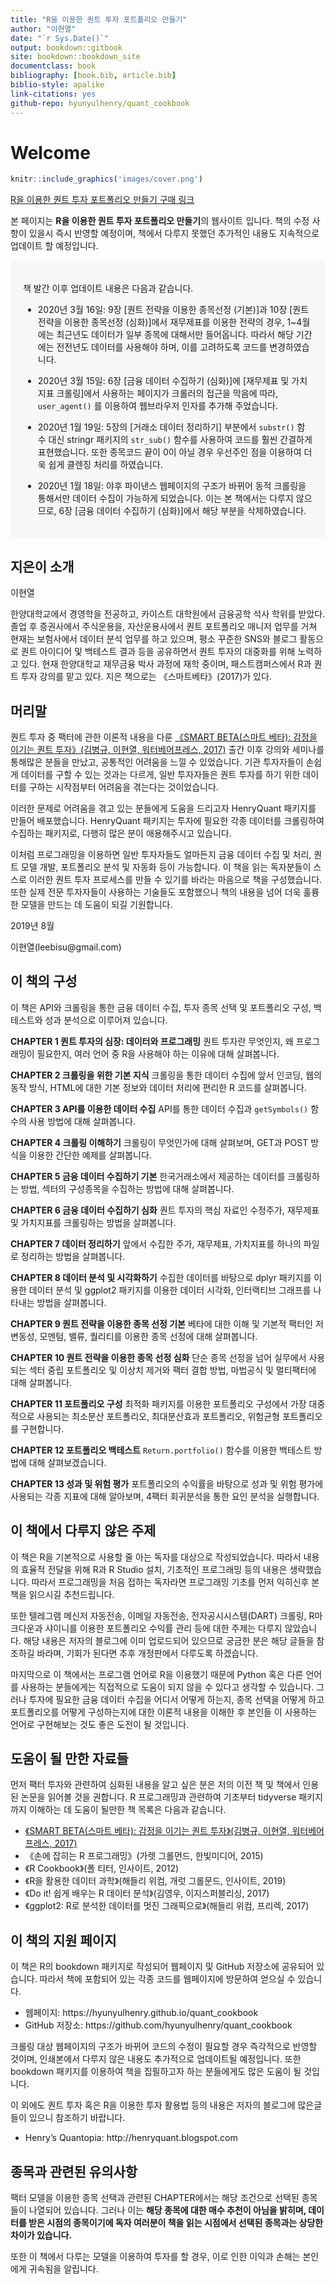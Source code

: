 ```yaml
--- 
title: "R을 이용한 퀀트 투자 포트폴리오 만들기"
author: "이현열"
date: "`r Sys.Date()`"
output: bookdown::gitbook
site: bookdown::bookdown_site
documentclass: book
bibliography: [book.bib, article.bib]
biblio-style: apalike
link-citations: yes
github-repo: hyunyulhenry/quant_cookbook
---
```


# Welcome {-}

```r
knitr::include_graphics('images/cover.png')
```

[R을 이용한 퀀트 투자 포트폴리오 만들기 구매 링크](https://book.naver.com/bookdb/book_detail.nhn?bid=15369836)

본 페이지는 **R을 이용한 퀀트 투자 포트폴리오 만들기**의 웹사이트 입니다. 책의 수정 사항이 있을시 즉시 반영할 예정이며, 책에서 다루지 못했던 추가적인 내용도 지속적으로 업데이트 할 예정입니다.

<div style="background-color:#F7F7F7;padding: 20px 20px 20px 20px">

책 발간 이후 업데이트 내용은 다음과 같습니다.

- 2020년 3월 16일: 9장 [퀀트 전략을 이용한 종목선정 (기본)]과 10장 [퀀트 전략을 이용한 종목선정 (심화)]에서 재무제표를 이용한 전략의 경우, 1~4월에는 최근년도 데이터가 일부 종목에 대해서만 들어옵니다. 따라서 해당 기간에는 전전년도 데이터를 사용해야 하며, 이를 고려하도록 코드를 변경하였습니다.

- 2020년 3월 15일: 6장 [금융 데이터 수집하기 (심화)]에 [재무제표 및 가치지표 크롤링]에서 사용하는 페이지가 크롤러의 접근을 막음에 따라, `user_agent()` 를 이용하여 웹브라우저 인자를 추가해 주었습니다.

- 2020년 1월 19일: 5장의 [거래소 데이터 정리하기] 부분에서 `substr()` 함수 대신 stringr 패키지의 `str_sub()` 함수를 사용하여 코드를 훨씬 간결하게 표현했습니다. 또한 종목코드 끝이 0이 아닐 경우 우선주인 점을 이용하여 더욱 쉽게 클렌징 처리를 하였습니다.

- 2020년 1월 18일: 야후 파이낸스 웹페이지의 구조가 바뀌어 동적 크롤링을 통해서만 데이터 수집이 가능하게 되었습니다. 이는 본 책에서는 다루지 않으므로, 6장 [금융 데이터 수집하기 (심화)]에서 해당 부분을 삭제하였습니다.
</div>

## 지은이 소개 {-}

이현열

한양대학교에서 경영학을 전공하고, 카이스트 대학원에서 금융공학 석사 학위를 받았다. 졸업 후 증권사에서 주식운용을, 자산운용사에서 퀀트 포트폴리오 매니저 업무를 거쳐 현재는 보험사에서 데이터 분석 업무를 하고 있으며, 평소 꾸준한 SNS와 블로그 활동으로 퀀트 아이디어 및 백테스트 결과 등을 공유하면서 퀀트 투자의 대중화를 위해 노력하고 있다. 현재 한양대학교 재무금융 박사 과정에 재학 중이며, 패스트캠퍼스에서 R과 퀀트 투자 강의를 맡고 있다. 지은 책으로는 《스마트베타》(2017)가 있다.

## 머리말 {-}

퀀트 투자 중 팩터에 관한 이론적 내용을 다룬 [《SMART BETA(스마트 베타): 감정을 이기는 퀀트 투자》(김병규, 이현열, 워터베어프레스, 2017)](http://www.yes24.com/Product/Goods/56018775?Acode=101) 출간 이후 강의와 세미나를 통해많은 분들을 만났고, 공통적인 어려움을 느낄 수 있었습니다. 기관 투자자들이 손쉽게 데이터를 구할 수 있는 것과는 다르게, 일반 투자자들은 퀀트 투자를 하기 위한 데이터를 구하는 시작점부터 어려움을 겪는다는 것이었습니다.

이러한 문제로 어려움을 겪고 있는 분들에게 도움을 드리고자 HenryQuant 패키지를 만들어 배포했습니다. HenryQuant 패키지는 투자에 필요한 각종 데이터를 크롤링하여 수집하는 패키지로, 다행히 많은 분이 애용해주시고 있습니다.

이처럼 프로그래밍을 이용하면 일반 투자자들도 얼마든지 금융 데이터 수집 및 처리, 퀀트 모델 개발, 포트폴리오 분석 및 자동화 등이 가능합니다. 이 책을 읽는 독자분들이 스스로 이러한 퀀트 투자 프로세스를 만들 수 있기를 바라는 마음으로 책을 구성했습니다. 또한 실제 전문 투자자들이 사용하는 기술들도 포함했으니 책의 내용을 넘어 더욱 훌륭한 모델을 만드는 데 도움이 되길 기원합니다.

2019년 8월

이현열(leebisu@gmail.com)

## 이 책의 구성 {-}

이 책은 API와 크롤링을 통한 금융 데이터 수집, 투자 종목 선택 및 포트폴리오 구성, 백테스트와 성과 분석으로 이루어져 있습니다.

**CHAPTER 1 퀀트 투자의 심장: 데이터와 프로그래밍**
퀀트 투자란 무엇인지, 왜 프로그래밍이 필요한지, 여러 언어 중 R을 사용해야 하는 이유에 대해 살펴봅니다.

**CHAPTER 2 크롤링을 위한 기본 지식**
크롤링을 통한 데이터 수집에 앞서 인코딩, 웹의 동작 방식, HTML에 대한 기본 정보와 데이터 처리에 편리한 R 코드를 살펴봅니다.

**CHAPTER 3 API를 이용한 데이터 수집**
API를 통한 데이터 수집과 `getSymbols()` 함수의 사용 방법에 대해 살펴봅니다.

**CHAPTER 4 크롤링 이해하기**
크롤링이 무엇인가에 대해 살펴보며, GET과 POST 방식을 이용한 간단한 예제를 살펴봅니다.

**CHAPTER 5 금융 데이터 수집하기 기본**
한국거래소에서 제공하는 데이터를 크롤링하는 방법, 섹터의 구성종목을 수집하는 방법에 대해 살펴봅니다.

**CHAPTER 6 금융 데이터 수집하기 심화**
퀀트 투자의 핵심 자료인 수정주가, 재무제표 및 가치지표를 크롤링하는 방법을 살펴봅니다.

**CHAPTER 7 데이터 정리하기** 
앞에서 수집한 주가, 재무제표, 가치지표를 하나의 파일로 정리하는 방법을 살펴봅니다.

**CHAPTER 8 데이터 분석 및 시각화하기** 
수집한 데이터를 바탕으로 dplyr 패키지를 이용한 데이터 분석 및 ggplot2 패키지를 이용한 데이터 시각화, 인터랙티브 그래프를 나타내는 방법을 살펴봅니다.

**CHAPTER 9 퀀트 전략을 이용한 종목 선정 기본** 
베타에 대한 이해 및 기본적 팩터인 저변동성, 모멘텀, 밸류, 퀄리티를 이용한 종목 선정에 대해 살펴봅니다.

**CHAPTER 10 퀀트 전략을 이용한 종목 선정 심화** 
단순 종목 선정을 넘어 실무에서 사용되는 섹터 중립 포트폴리오 및 이상치 제거와 팩터 결합 방법, 마법공식 및 멀티팩터에 대해 살펴봅니다.

**CHAPTER 11 포트폴리오 구성** 
최적화 패키지를 이용한 포트폴리오 구성에서 가장 대중적으로 사용되는 최소분산 포트폴리오, 최대분산효과 포트폴리오, 위험균형 포트폴리오를 구현합니다.

**CHAPTER 12 포트폴리오 백테스트**
`Return.portfolio()` 함수를 이용한 백테스트 방법에 대해 살펴보겠습니다.

**CHAPTER 13 성과 및 위험 평가**
포트폴리오의 수익률을 바탕으로 성과 및 위험 평가에 사용되는 각종 지표에 대해 알아보며, 4팩터 회귀분석을 통한 요인 분석을 실행합니다.

## 이 책에서 다루지 않은 주제 {-}

이 책은 R을 기본적으로 사용할 줄 아는 독자를 대상으로 작성되었습니다. 따라서 내용의 효율적 전달을 위해 R과 R Studio 설치, 기초적인 프로그래밍 등의 내용은 생략했습니다. 따라서 프로그래밍을 처음 접하는 독자라면 프로그래밍 기초를 먼저 익히신후 본 책을 읽으시길 추천드립니다.

또한 텔레그램 메신저 자동전송, 이메일 자동전송, 전자공시시스템(DART) 크롤링, R마크다운과 샤이니를 이용한 포트폴리오 수익률 관리 등에 대한 주제는 다루지 않았습니다. 해당 내용은 저자의 블로그에 이미 업로드되어 있으므로 궁금한 분은 해당 글들을 참조하길 바라며, 기회가 된다면 추후 개정판에서 다루도록 하겠습니다.

마지막으로 이 책에서는 프로그램 언어로 R을 이용했기 때문에 Python 혹은 다른 언어를 사용하는 분들에게는 직접적으로 도움이 되지 않을 수 있다고 생각할 수 있습니다. 그러나 투자에 필요한 금융 데이터 수집을 어디서 어떻게 하는지, 종목 선택을 어떻게 하고 포트폴리오를 어떻게 구성하는지에 대한 이론적 내용을 이해한 후 본인들
이 사용하는 언어로 구현해보는 것도 좋은 도전이 될 것입니다.

## 도움이 될 만한 자료들 {-}

먼저 팩터 투자와 관련하여 심화된 내용을 알고 싶은 분은 저의 이전 책 및 책에서 인용된 논문을 읽어볼 것을 권합니다. R 프로그래밍과 관련하여 기초부터 tidyverse 패키지까지 이해하는 데 도움이 될만한 책 목록은 다음과 같습니다.

- [《SMART BETA(스마트 베타): 감정을 이기는 퀀트 투자》(김병규, 이현열, 워터베어프레스, 2017)](http://www.yes24.com/Product/Goods/56018775?Acode=101)
- 《손에 잡히는 R 프로그래밍》(가렛 그롤먼드, 한빛미디어, 2015)
- 《R Cookbook》(폴 티터, 인사이트, 2012)
- 《R을 활용한 데이터 과학》(해들리 위컴, 개럿 그롤문드, 인사이트, 2019)
- 《Do it! 쉽게 배우는 R 데이터 분석》(김영우, 이지스퍼블리싱, 2017)
- 《ggplot2: R로 분석한 데이터를 멋진 그래픽으로》(해들리 위컴, 프리렉, 2017)

## 이 책의 지원 페이지 {-}
 
이 책은 R의 bookdown 패키지로 작성되어 웹페이지 및 GitHub 저장소에 공유되어 있습니다. 따라서 책에 포함되어 있는 각종 코드를 웹페이지에 방문하여 얻으실 수 있습니다.

- 웹페이지: https://hyunyulhenry.github.io/quant_cookbook
- GitHub 저장소: https://github.com/hyunyulhenry/quant_cookbook

크롤링 대상 웹페이지의 구조가 바뀌어 코드의 수정이 필요할 경우 즉각적으로 반영할 것이며, 인쇄본에서 다루지 않은 내용도 추가적으로 업데이트될 예정입니다. 또한 bookdown 패키지를 이용하여 책을 집필하고자 하는 분들에게도 많은 도움이 될 것입
니다.

이 외에도 퀀트 투자 혹은 R을 이용한 투자 활용법 등의 내용은 저자의 블로그에 많은글들이 있으니 참조하기 바랍니다.

- Henry’s Quantopia: http://henryquant.blogspot.com

## 종목과 관련된 유의사항 {-}

팩터 모델을 이용한 종목 선택과 관련된 CHAPTER에서는 해당 조건으로 선택된 종목들이 나열되어 있습니다. 그러나 이는 **해당 종목에 대한 매수 추천이 아님을 밝히며, 데이터를 받은 시점의 종목이기에 독자 여러분이 책을 읽는 시점에서 선택된 종목과는 상당한 차이가 있습니다.**

또한 이 책에서 다루는 모델을 이용하여 투자를 할 경우, 이로 인한 이익과 손해는 본인에게 귀속됨을 알립니다.
